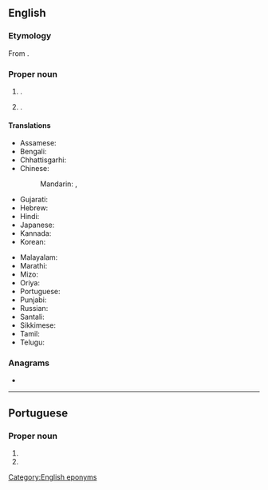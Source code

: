 ==English==
{{wikipedia}}

===Etymology===
From {{bor|en|hi|जयपुर}}.

===Proper noun===
{{en-proper noun}}

# {{place|en|state capital|s/Rajasthan|c/India}}.
# {{place|en|district|s/Rajasthan|c/India|containing the city of the same name}}.

====Translations====
{{trans-top|capital of Rajasthan, India}}
* Assamese: {{t|as|জয়পুৰ|tr=zoypur}}
* Bengali: {{t|bn|জয়পুর}}
* Chhattisgarhi: {{t-needed|hne}}
* Chinese:
*: Mandarin: {{t|cmn|齋浦爾|sc=Hani}}, {{t|cmn|斋浦尔|tr=Zhāipǔ'ěr|sc=Hani}}
* Gujarati: {{t|gu|જયપુર|sc=Gujr}}
* Hebrew: {{t|he|ג׳איפור}}
* Hindi: {{t+|hi|जयपुर}}
* Japanese: {{t|ja|ジャイプル|tr=Jaipuru}}
* Kannada: {{t-needed|kn}}
* Korean: {{t|ko|^자이푸르}}
{{trans-mid}}
* Malayalam: {{t|ml|ജയ്‌പൂർ|sc=Mlym}}
* Marathi: {{t|mr|जयपूर}}
* Mizo: {{t-needed|lus}}
* Oriya: {{t+|or|ଜୟପୁର|sc=Orya}}
* Portuguese: {{t|pt|Jaipur|f}}
* Punjabi: {{t+|pa|ਜੈਪੁਰ|m|sc=Guru}}
* Russian: {{t|ru|Джайпу́р|m}}
* Santali: {{t-needed|sat}}
* Sikkimese: {{t-needed|sip}}
* Tamil: {{t|ta|செய்ப்பூர்|sc=Taml}}
* Telugu: {{t|te|జైపూర్|sc=Telu}}
{{trans-bottom}}

===Anagrams===
* {{anagrams|en|a=aijpru|pujari}}

[[Category:English eponyms]]

----

==Portuguese==

===Proper noun===
{{pt-proper noun|f}}

# {{place|pt|state capital|s/Rajasthan|c/India|t1=Jaipur}}
# {{place|pt|district|s/Rajasthan|c/India|containing the city of the same name|t1=Jaipur}}